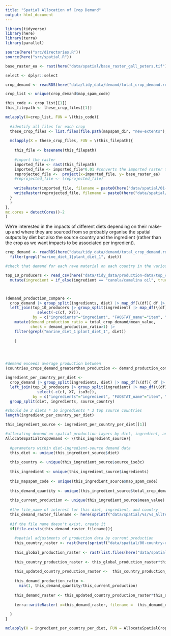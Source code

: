 ```yaml
---
title: "Spatial Allocation of Crop Demand"
output: html_document
---
```


```r
library(tidyverse)
library(here)
library(terra)
library(parallel)

source(here("src/directories.R"))
source(here("src/spatial.R"))

base_raster_ea <- rast(here("data/spatial/base_raster_gall_peters.tif"))

select <- dplyr::select
```


```r

crop_demand <- readRDS(here("data/tidy_data/demand/total_crop_demand.rds"))

crop_list <- unique(crop_demand$map_spam_code)

this_code <- crop_list[[1]]
this_filepath <- these_crop_files[[1]]

mclapply(X=crop_list, FUN = \(this_code){
  
  #identify all files for each crop
  these_crop_files <- list.files(file.path(mapspam_dir, "new-extents"), pattern = sprintf("_%s_", toupper(this_code)), full.names = TRUE)
  
  mclapply(X = these_crop_files, FUN = \(this_filepath){
  
    this_file <- basename(this_filepath)
    
    #import the raster
    imported_file <- rast(this_filepath)
    imported_file <- imported_file*0.01 #converts the imported raster to km2 from ha
    reprojected_file <-  project(x=imported_file, y= base_raster_ea)
    #reprojected_file <- (reprojected_file) 
    
    writeRaster(imported_file, filename = paste0(here("data/spatial/01-crop-layers-raw/"), this_file), overwrite=TRUE)
    writeRaster(reprojected_file, filename = paste0(here("data/spatial/02-crop-layers-reprojected/"), this_file), overwrite=TRUE)
  }
  )
},
mc.cores = detectCores()-2
)


```


We're interested in the impacts of different diets depending on their make-up and where they are sourced from so probably organise the spatial outputs by diet but also the source country and the ingredient (rather than the crop as we want impacts to be associated per ingredient).


```r

crop_demand <- readRDS(here("data/tidy_data/demand/total_crop_demand.rds")) |> 
  filter(grepl("marine_diet_1|plant_diet_1", diet))

#check that demand for each rawe material on each country in the various diets does not outsrtip national production (if so we need to adjust AllocateSpatialCropDemand function to be more defensive).

top_10_producers <- read_csv(here("data/tidy_data/production-data/top_crop_producers_conversions.csv")) |> 
  mutate(ingredient = if_else(ingredient == "canola/camelina oil", true = "canola_camelina oil", false = ingredient))



(demand_production_compare <- 
  crop_demand |> group_split(ingredients, diet) |> map_df(\(df){ df |> slice(1:3)}) |> 
  left_join(top_10_producers |> group_split(ingredient) |> map_df(\(df){ df |> slice(1:3)}) |> 
              select(-c(cf, X7)), 
            by = c("ingredients"="ingredient", "FAOSTAT_name"="item", "source_country" = "area")) |> 
    mutate(demand_production_ratio = total_crop_demand/mean_value,
           check = demand_production_ratio>1) |> 
    filter(grepl("marine_diet_1|plant_diet_1", diet))
    
    )




#demand exceeds average production between
(countries_crops_demand_greaterthan_production <- demand_production_compare |> filter(check==TRUE) |> arrange(-demand_production_ratio))

ingredient_per_country_per_diet <- 
  crop_demand |> group_split(ingredients, diet) |> map_df(\(df){ df |> slice(1:3)}) |> 
  left_join(top_10_producers |> group_split(ingredient) |> map_df(\(df){ df |> slice(1:3)}) |> 
              select(-c(cf, X7, iso3c)), 
            by = c("ingredients"="ingredient", "FAOSTAT_name"="item", "source_country" = "area")) |> 
  group_split(diet, ingredients, source_country)

#should be 2 diets * 16 ingredients * 3 top source countries
length(ingredient_per_country_per_diet)

this_ingredient_source <- ingredient_per_country_per_diet[[1]]

#allocating demand on spatial production layers by diet, ingredient, and source country
AllocateSpatialCropDemand <- \(this_ingredient_source){
  
  #parameters within diet-ingredient-source demand data
  this_diet <- unique(this_ingredient_source$diet)
  
  this_country <- unique(this_ingredient_source$source_iso3c)
  
  this_ingredient <- unique(this_ingredient_source$ingredients)
  
  this_mapspam_code <- unique(this_ingredient_source$map_spam_code)
  
  this_demand_quantity <- unique(this_ingredient_source$total_crop_demand)
  
  this_current_production <- unique(this_ingredient_source$mean_value)
  
  #the file_name of interest for this diet, ingredient, and country
  this_demand_raster_filename <- here(sprintf("data/spatial/%s/%s_AllTech_%s.tif", this_diet, this_ingredient, this_country))
  
  #if the file name doesn't exist, create it
  if(file.exists(this_demand_raster_filename)){
    
    #spatial adjustments of production data by current production
    this_country_raster <- rast(here(sprintf("data/spatial/00-country-rasters/%s.tif", this_country)))
    
    this_global_production_raster <- rast(list.files(here("data/spatial/02-crop-layers-reprojected"), pattern = sprintf("_P_%s_A", toupper(this_mapspam_code)), full.names = TRUE))
    
    this_country_production_raster <- this_global_production_raster*this_country_raster
    
    this_updated_country_production_raster <-  this_country_production_raster* this_current_production/sum(terra::values(this_country_production_raster), na.rm=TRUE)
    
    this_demand_production_ratio <-
      min(1, this_demand_quantity/this_current_production)
  
    this_demand_raster <- this_updated_country_production_raster*this_demand_production_ratio
      
    terra::writeRaster( x=this_demand_raster, filename =  this_demand_raster_filename, overwrite=TRUE)
    
  }
}

mclapply(X = ingredient_per_country_per_diet, FUN = AllocateSpatialCropDemand, mc.cores = detectCores()-2)




```

